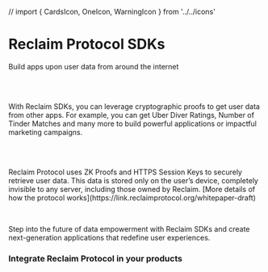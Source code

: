 // import { CardsIcon, OneIcon, WarningIcon } from '../../icons'

# Reclaim Protocol SDKs
<p className='text-blue-300 italic'>Build apps upon user data from around the internet</p>
<br></br>

<p className=''>With Reclaim SDKs, you can leverage cryptographic proofs to get user data from other apps. For example, you can get Uber Diver Ratings, Number of Tinder Matches and many more to build powerful applications or impactful marketing campaigns. </p>
<br></br>
<p>Reclaim Protocol uses ZK Proofs and HTTPS Session Keys to securely retrieve user data. This data is stored only on the user’s device, completely invisible to any server, including those owned by Reclaim. [More details of how the protocol works](https://link.reclaimprotocol.org/whitepaper-draft)</p>
<br/>
<p className=''>Step into the future of data empowerment with Reclaim SDKs and create next-generation applications that redefine user experiences.</p>
 
### Integrate Reclaim Protocol in your products
<div>
<br></br>
<Cards>
    <SdkCard title='NodeJs' subtitle='Integrate on backend' link='node' iconName='node' tag='Recommended'/>
    <SdkCard title='React' subtitle='Integrate on your website' link='react' iconName='reactjs' tag='Fastest'/>
    <SdkCard title='React Native' subtitle='Integrate in your mobile app' link='react-native' iconName='react_native' tag="Doesn't need Reclaim Wallet"/>
    <SdkCard title='Flutter' subtitle='Integrate in your mobile app' link='flutter' iconName='flutter' tag="Doesn't need Reclaim Wallet"/>
</Cards>
</div>